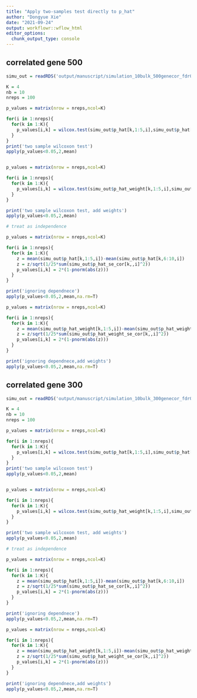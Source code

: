 ```yaml
---
title: "Apply two-samples test directly to p_hat"
author: "Dongyue Xie"
date: "2021-09-24"
output: workflowr::wflow_html
editor_options:
  chunk_output_type: console
---
```


## correlated gene 500

```r
simu_out = readRDS('output/manuscript/simulation_10bulk_500genecor_fdr05.rds')

K = 4
nb = 10
nreps = 100

p_values = matrix(nrow = nreps,ncol=K)

for(i in 1:nreps){
  for(k in 1:K){
    p_values[i,k] = wilcox.test(simu_out$p_hat[k,1:5,i],simu_out$p_hat[k,6:10,i])$p.value
  }
}
print('two sample wilcoxon test')
apply(p_values<0.05,2,mean)


p_values = matrix(nrow = nreps,ncol=K)

for(i in 1:nreps){
  for(k in 1:K){
    p_values[i,k] = wilcox.test(simu_out$p_hat_weight[k,1:5,i],simu_out$p_hat_weight[k,6:10,i])$p.value
  }
}

print('two sample wilcoxon test, add weights')
apply(p_values<0.05,2,mean)

# treat as independence

p_values = matrix(nrow = nreps,ncol=K)

for(i in 1:nreps){
  for(k in 1:K){
    z = mean(simu_out$p_hat[k,1:5,i])-mean(simu_out$p_hat[k,6:10,i])
    z = z/sqrt(1/25*sum(simu_out$p_hat_se_cor[k,,i]^2))
    p_values[i,k] = 2*(1-pnorm(abs(z)))
  }
}

print('ignoring dependnece')
apply(p_values<0.05,2,mean,na.rm=T)

p_values = matrix(nrow = nreps,ncol=K)

for(i in 1:nreps){
  for(k in 1:K){
    z = mean(simu_out$p_hat_weight[k,1:5,i])-mean(simu_out$p_hat_weight[k,6:10,i])
    z = z/sqrt(1/25*sum(simu_out$p_hat_weight_se_cor[k,,i]^2))
    p_values[i,k] = 2*(1-pnorm(abs(z)))
  }
}

print('ignoring dependnece,add weights')
apply(p_values<0.05,2,mean,na.rm=T)
```


## correlated gene 300

```r
simu_out = readRDS('output/manuscript/simulation_10bulk_300genecor_fdr05.rds')

K = 4
nb = 10
nreps = 100

p_values = matrix(nrow = nreps,ncol=K)

for(i in 1:nreps){
  for(k in 1:K){
    p_values[i,k] = wilcox.test(simu_out$p_hat[k,1:5,i],simu_out$p_hat[k,6:10,i])$p.value
  }
}
print('two sample wilcoxon test')
apply(p_values<0.05,2,mean)


p_values = matrix(nrow = nreps,ncol=K)

for(i in 1:nreps){
  for(k in 1:K){
    p_values[i,k] = wilcox.test(simu_out$p_hat_weight[k,1:5,i],simu_out$p_hat_weight[k,6:10,i])$p.value
  }
}

print('two sample wilcoxon test, add weights')
apply(p_values<0.05,2,mean)

# treat as independence

p_values = matrix(nrow = nreps,ncol=K)

for(i in 1:nreps){
  for(k in 1:K){
    z = mean(simu_out$p_hat[k,1:5,i])-mean(simu_out$p_hat[k,6:10,i])
    z = z/sqrt(1/25*sum(simu_out$p_hat_se_cor[k,,i]^2))
    p_values[i,k] = 2*(1-pnorm(abs(z)))
  }
}

print('ignoring dependnece')
apply(p_values<0.05,2,mean,na.rm=T)

p_values = matrix(nrow = nreps,ncol=K)

for(i in 1:nreps){
  for(k in 1:K){
    z = mean(simu_out$p_hat_weight[k,1:5,i])-mean(simu_out$p_hat_weight[k,6:10,i])
    z = z/sqrt(1/25*sum(simu_out$p_hat_weight_se_cor[k,,i]^2))
    p_values[i,k] = 2*(1-pnorm(abs(z)))
  }
}

print('ignoring dependnece,add weights')
apply(p_values<0.05,2,mean,na.rm=T)

```



